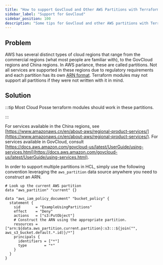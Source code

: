 ```yaml
---
title: "How to support GovCloud and Other AWS Partitions with Terraform"
sidebar_label: "Support for GovCloud"
sidebar_position: 100
description: "Some tips for GovCloud and other AWS partitions with Terraform"
---
```


## Problem

AWS has several distinct types of cloud regions that range from the commercial regions (what most people are familiar with), to the GovCloud regions and China regions. In AWS parlance, these are called partitions. Not all services are supported in these regions due to regulatory requirements and each partition has its own [ARN format](https://docs.aws.amazon.com/govcloud-us/latest/UserGuide/using-govcloud.html). Terraform modules may not support all partitions if they were not written with it in mind.

## Solution

:::tip
Most Cloud Posse terraform modules should work in these partitions.

:::

For services available in the China regions, see [https://www.amazonaws.cn/en/about-aws/regional-product-services/](https://www.amazonaws.cn/en/about-aws/regional-product-services/). For services available in GovCloud, consult [https://docs.aws.amazon.com/govcloud-us/latest/UserGuide/using-services.html](https://docs.aws.amazon.com/govcloud-us/latest/UserGuide/using-services.html).

In order to support multiple partitions in HCL, simply use the following convention leveraging the `aws_partition` data source anywhere you need to construct an ARN.

```
# Look up the current AWS partition
data "aws_partition" "current" {}

data "aws_iam_policy_document" "bucket_policy" {
  statement {
    sid       = "ExampleUsingPartitions"
    effect    = "Deny"
    actions   = ["s3:PutObject"]
    # Construct the ARN using the appropriate partition.
    resources = ["arn:${data.aws_partition.current.partition}:s3:::${join("", aws_s3_bucket.default.*.id)}/*"]
    principals {
      identifiers = ["*"]
      type        = "*"
    }
  }
}
```
